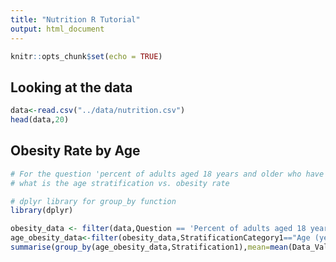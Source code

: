 ```yaml
---
title: "Nutrition R Tutorial"
output: html_document
---
```


```r
knitr::opts_chunk$set(echo = TRUE)
```

## Looking at the data

```r
data<-read.csv("../data/nutrition.csv")
head(data,20)
```

## Obesity Rate by Age

```r
# For the question 'percent of adults aged 18 years and older who have obesity', 
# what is the age stratification vs. obesity rate
```

```r
# dplyr library for group_by function
library(dplyr)

```

```r
obesity_data <- filter(data,Question == 'Percent of adults aged 18 years and older who have obesity')
age_obesity_data<-filter(obesity_data,StratificationCategory1=="Age (years)")
summarise(group_by(age_obesity_data,Stratification1),mean=mean(Data_Value))
```


